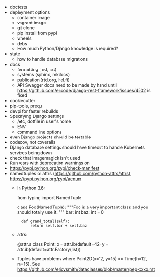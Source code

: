 * doctests
* deployment options
    * container image
    * vagrant image
    * git clone
    * pip install from pypi
    * wheels
    * debs
    * How much Python/Django knowledge is required?
* state
    * how to handle database migrations
* docs
    * formatting (md, rst)
    * systems (sphinx, mkdocs)
    * publication (rtd.org, hel.fi)
    * API Swagger docs need to be made by hand until
      https://github.com/encode/django-rest-framework/issues/4502 is fixed
* cookiecutter
* pip-tools, prequ
* devpi for faster rebuilds
* Specifying Django settings
    * /etc, dotfile in user's home
    * ENV
    * command line options
* even Django projects should be testable
* codecov, not coveralls
* Django database settings should have timeout to handle Kubernets services being down
* check that imagemagick isn't used
* Run tests with deprecation warnings on
* https://pypi.python.org/pypi/check-manifest
* namedtuples or attrs (https://github.com/python-attrs/attrs), https://pypi.python.org/pypi/aenum
    * In Python 3.6:

        from typing import NamedTuple

        class Foo(NamedTuple):
            """Foo is a very important class and
            you should totally use it.
            """
            bar: int
            baz: int = 0

            def grand_total(self):
                return self.bar + self.baz

    * attrs:

        @attr.s
        class Point:
            x = attr.ib(default=42)
            y = attr.ib(default=attr.Factory(list))

    * Tuples have problems where Point2D(x=12, y=15) == Time(h=12, m=15).
      See https://github.com/ericvsmith/dataclasses/blob/master/pep-xxxx.rst
